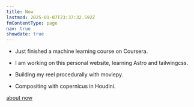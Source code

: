 ```yaml
---
title: Now
lastmod: 2025-01-07T23:37:32.592Z
fmContentType: page
nav: true
showdate: true
---
```


- Just finished a machine learning course on Coursera.

- I am working on this personal website, learning Astro and tailwingcss.

- Building my reel procedurally with moviepy.

- Compositing with copernicus in Houdini.


[about now](https://nownownow.com/about)